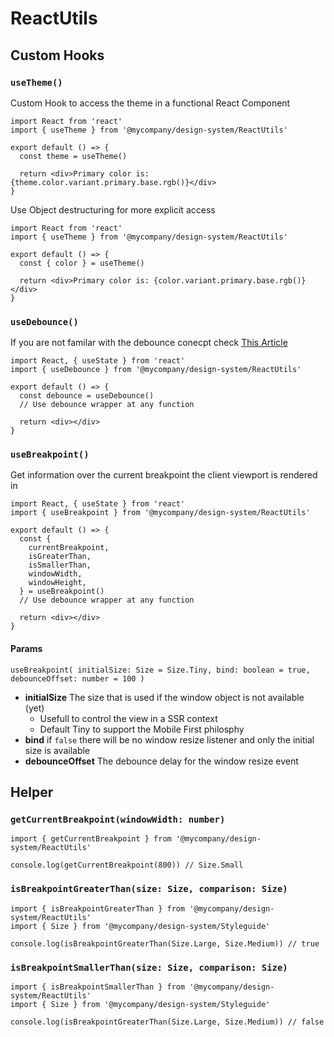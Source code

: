 
<Meta title="Helper/ReactUtils" />

# ReactUtils

## Custom Hooks

### `useTheme()`

Custom Hook to access the theme in a functional React Component

```tsx
import React from 'react'
import { useTheme } from '@mycompany/design-system/ReactUtils'

export default () => {
  const theme = useTheme()

  return <div>Primary color is: {theme.color.variant.primary.base.rgb()}</div>
}
```

Use Object destructuring for more explicit access

```tsx
import React from 'react'
import { useTheme } from '@mycompany/design-system/ReactUtils'

export default () => {
  const { color } = useTheme()

  return <div>Primary color is: {color.variant.primary.base.rgb()}</div>
}
```

### `useDebounce()`

If you are not familar with the debounce conecpt check [This Article](https://medium.com/@jamischarles/what-is-debouncing-2505c0648ff1)

```tsx
import React, { useState } from 'react'
import { useDebounce } from '@mycompany/design-system/ReactUtils'

export default () => {
  const debounce = useDebounce()
  // Use debounce wrapper at any function

  return <div></div>
}
```

### `useBreakpoint()`

Get information over the current breakpoint the client viewport is rendered in

```tsx
import React, { useState } from 'react'
import { useBreakpoint } from '@mycompany/design-system/ReactUtils'

export default () => {
  const {
    currentBreakpoint,
    isGreaterThan,
    isSmallerThan,
    windowWidth,
    windowHeight,
  } = useBreakpoint()
  // Use debounce wrapper at any function

  return <div></div>
}
```

#### Params

`useBreakpoint( initialSize: Size = Size.Tiny, bind: boolean = true, debounceOffset: number = 100 )`

- **initialSize** The size that is used if the window object is not available (yet)
  - Usefull to control the view in a SSR context
  - Default Tiny to support the Mobile First philosphy
- **bind** if `false` there will be no window resize listener and only the initial size is available
- **debounceOffset** The debounce delay for the window resize event

## Helper

### `getCurrentBreakpoint(windowWidth: number)`

```tsx
import { getCurrentBreakpoint } from '@mycompany/design-system/ReactUtils'

console.log(getCurrentBreakpoint(800)) // Size.Small
```

### `isBreakpointGreaterThan(size: Size, comparison: Size)`

```tsx
import { isBreakpointGreaterThan } from '@mycompany/design-system/ReactUtils'
import { Size } from '@mycompany/design-system/Styleguide'

console.log(isBreakpointGreaterThan(Size.Large, Size.Medium)) // true
```

### `isBreakpointSmallerThan(size: Size, comparison: Size)`

```tsx
import { isBreakpointSmallerThan } from '@mycompany/design-system/ReactUtils'
import { Size } from '@mycompany/design-system/Styleguide'

console.log(isBreakpointGreaterThan(Size.Large, Size.Medium)) // false
```

